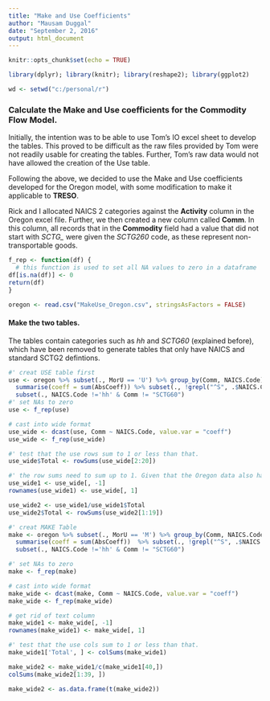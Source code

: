 ```yaml
---
title: "Make and Use Coefficients"
author: "Mausam Duggal"
date: "September 2, 2016"
output: html_document
---
```


```r
knitr::opts_chunk$set(echo = TRUE)
```

```r
library(dplyr); library(knitr); library(reshape2); library(ggplot2)

wd <- setwd("c:/personal/r")
```

### Calculate the Make and Use coefficients for the Commodity Flow Model. 

Initially, the intention was to be able to use Tom's IO excel sheet to develop the tables. This proved to be difficult as the raw files provided by Tom were not readily usable for creating the tables. Further, Tom's raw data would not have allowed the creation of the Use table.

Following the above, we decided to use the Make and Use coefficients developed for the Oregon model, with some modification to make it applicable to **TRESO**.

Rick and I allocated NAICS 2 categories against the **Activity** column in the Oregon excel file. Further, we then created a new column called **Comm**. In this column, all records that in the **Commodity** field had a value that did not start with *SCTG_* were given the *SCTG260* code, as these represent non-transportable goods. 

```r

f_rep <- function(df) {
  # this function is used to set all NA values to zero in a dataframe
df[is.na(df)] <- 0
return(df)
}

```


```r
oregon <- read.csv("MakeUse_Oregon.csv", stringsAsFactors = FALSE)    
```

#### Make the two tables.

The tables contain categories such as *hh* and *SCTG60* (explained before), which have been removed to generate tables that only have NAICS and standard SCTG2 defintions.

```r
#' creat USE table first
use <- oregon %>% subset(., MorU == 'U') %>% group_by(Comm, NAICS.Code) %>% 
  summarise(coeff = sum(AbsCoeff)) %>% subset(., !grepl("^S", .$NAICS.Code)) %>%
  subset(., NAICS.Code !='hh' & Comm != "SCTG60")
#' set NAs to zero
use <- f_rep(use)

# cast into wide format
use_wide <- dcast(use, Comm ~ NAICS.Code, value.var = "coeff")
use_wide <- f_rep(use_wide)

#' test that the use rows sum to 1 or less than that. 
use_wide$Total <- rowSums(use_wide[2:20])

#' the row sums need to sum up to 1. Given that the Oregon data also had non-transportation SCTG2 codes, I have scaled the values to sum to 1.
use_wide1 <- use_wide[, -1]
rownames(use_wide1) <- use_wide[, 1]

use_wide2 <- use_wide1/use_wide1$Total 
use_wide2$Total <- rowSums(use_wide2[1:19])

```


```r
#' creat MAKE Table
make <- oregon %>% subset(., MorU == 'M') %>% group_by(Comm, NAICS.Code) %>% 
  summarise(coeff = sum(AbsCoeff))  %>% subset(., !grepl("^S", .$NAICS.Code)) %>%
  subset(., NAICS.Code !='hh' & Comm != "SCTG60")

#' set NAs to zero
make <- f_rep(make)

# cast into wide format
make_wide <- dcast(make, Comm ~ NAICS.Code, value.var = "coeff")
make_wide <- f_rep(make_wide)

# get rid of text column
make_wide1 <- make_wide[, -1]
rownames(make_wide1) <- make_wide[, 1]

#' test that the use cols sum to 1 or less than that. 
make_wide1['Total', ] <- colSums(make_wide1)

make_wide2 <- make_wide1/c(make_wide1[40,])
colSums(make_wide2[1:39, ])

make_wide2 <- as.data.frame(t(make_wide2))

```


